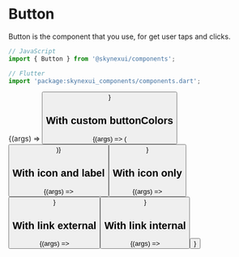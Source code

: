 
<Meta title="Components/Button" component={Button} />

# Button

Button is the component that you use, for get user taps and clicks.

```js
// JavaScript
import { Button } from '@skynexui/components';
```
```js
// Flutter
import 'package:skynexui_components/components.dart';
```
<!-- > [Wanna test the props? To go Storybook](https://storybook.skynexui.dev/?path=/docs/components-button--button-component) -->

<ArgsTable of={Button} />

<Canvas>
  <Story
    name="Button Component"
    args={{ ...Button.defaultProps, label: 'Button Component' }}
  >
    {(args) => <Button {...args} />}
  </Story>
</Canvas>

## With custom buttonColors

<Canvas>
  <Story name="Button Component with buttonColors">
    {(args) => (
      <Button
        variant="secondary"
        size="xl"
        label="Button Component with provided colors"
        buttonColors={{
          contrastColor: '#FFFFFF',
          mainColor: '#C65D21',
          mainColorLight: '#E67635',
          mainColorStrong: '#AB4E19',
        }}
        {...args}
      />
    )}
  </Story>
</Canvas>

## With icon and label

<Canvas>
  <Story
    name="Button Component with icon and label"
    args={{ ...Button.defaultProps, label: 'Button Component', iconName: 'github' }}
  >
    {(args) => <Button {...args} />}
  </Story>
</Canvas>


## With icon only

<Canvas>
  <Story
    name="Button Component with icon only"
    args={{ ...Button.defaultProps, iconName: 'arrowRight' }}
  >
    {(args) => <Button {...args} />}
  </Story>
</Canvas>

## With link external

<Canvas>
  <Story
    name="Button Component with link external"
    args={{ ...Button.defaultProps, label: 'Link to https://google.com', href: 'https://google.com' }}
  >
    {(args) => <Button {...args} />}
  </Story>
</Canvas>

## With link internal

<Canvas>
  <Story
    name="Button Component with link internal"
    args={{ ...Button.defaultProps, label: 'Link to /', href: '/' }}
  >
    {(args) => <Button {...args} />}
  </Story>
</Canvas>
